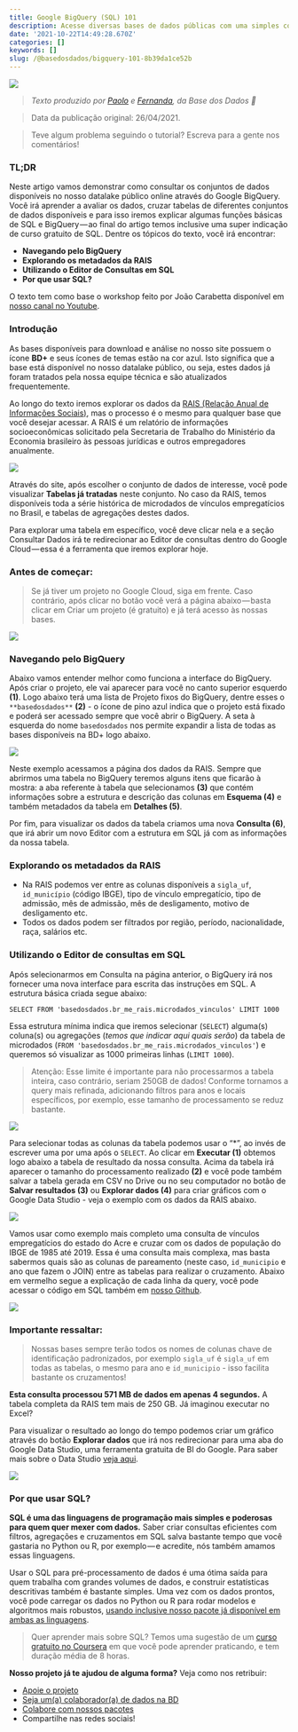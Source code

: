 ```yaml
---
title: Google BigQuery (SQL) 101
description: Acesse diversas bases de dados públicas com uma simples consulta SQL
date: '2021-10-22T14:49:28.670Z'
categories: []
keywords: []
slug: /@basedosdados/bigquery-101-8b39da1ce52b
---
```

![](https://storage.googleapis.com/basedosdados-website/blog/google-bigquery-sql-101/image_0.jpg)

> *Texto produzido por* [*Paolo*](https://dev.to/paolofullone) *e* [*Fernanda*](https://medium.com/@fernandascovino)*, da Base dos Dados 💚*

> Data da publicação original: 26/04/2021.

> Teve algum problema seguindo o tutorial? Escreva para a gente nos comentários!

### TL;DR

Neste artigo vamos demonstrar como consultar os conjuntos de dados disponíveis no nosso datalake público online através do Google BigQuery. Você irá aprender a avaliar os dados, cruzar tabelas de diferentes conjuntos de dados disponíveis e para isso iremos explicar algumas funções básicas de SQL e BigQuery — ao final do artigo temos inclusive uma super indicação de curso gratuito de SQL. Dentre os tópicos do texto, você irá encontrar:

* **Navegando pelo BigQuery**
* **Explorando os metadados da RAIS**
* **Utilizando o Editor de Consultas em SQL**
* **Por que usar SQL?**

O texto tem como base o workshop feito por João Carabetta disponível em [nosso canal no Youtube](https://www.youtube.com/basedosdados).

### Introdução

As bases disponíveis para download e análise no nosso site possuem o ícone **BD+** e seus ícones de temas estão na cor azul. Isto significa que a base está disponível no nosso datalake público, ou seja, estes dados já foram tratados pela nossa equipe técnica e são atualizados frequentemente.

Ao longo do texto iremos explorar os dados da [RAIS (Relação Anual de Informações Sociais)](https://basedosdados.org/dataset/br-me-rais), mas o processo é o mesmo para qualquer base que você desejar acessar. A RAIS é um relatório de informações socioeconômicas solicitado pela Secretaria de Trabalho do Ministério da Economia brasileiro às pessoas jurídicas e outros empregadores anualmente.

![](https://storage.googleapis.com/basedosdados-website/blog/google-bigquery-sql-101/image_1.png)

Através do site, após escolher o conjunto de dados de interesse, você pode visualizar **Tabelas já tratadas** neste conjunto. No caso da RAIS, temos disponíveis toda a série histórica de microdados de vínculos empregatícios no Brasil, e tabelas de agregações destes dados.

Para explorar uma tabela em específico, você deve clicar nela e a seção Consultar Dados irá te redirecionar ao Editor de consultas dentro do Google Cloud — essa é a ferramenta que iremos explorar hoje.

### Antes de começar:

> Se já tiver um projeto no Google Cloud, siga em frente. Caso contrário, após clicar no botão você verá a página abaixo — basta clicar em Criar um projeto (é gratuito) e já terá acesso às nossas bases.

![](https://storage.googleapis.com/basedosdados-website/blog/google-bigquery-sql-101/image_2.jpg)

### Navegando pelo BigQuery

Abaixo vamos entender melhor como funciona a interface do BigQuery. Após criar o projeto, ele vai aparecer para você no canto superior esquerdo **(1)**. Logo abaixo terá uma lista de Projeto fixos do BigQuery, dentre esses o `**basedosdados**` **(2)** - o ícone de pino azul indica que o projeto está fixado e poderá ser acessado sempre que você abrir o BigQuery. A seta à esquerda do nome `basedosdados` nos permite expandir a lista de todas as bases disponíveis na BD+ logo abaixo.

![](https://storage.googleapis.com/basedosdados-website/blog/google-bigquery-sql-101/image_3.png)

Neste exemplo acessamos a página dos dados da RAIS. Sempre que abrirmos uma tabela no BigQuery teremos alguns itens que ficarão à mostra: a aba referente à tabela que selecionamos **(3)** que contém informações sobre a estrutura e descrição das colunas em **Esquema (4)** e também metadados da tabela em **Detalhes (5)**.

Por fim, para visualizar os dados da tabela criamos uma nova **Consulta (6)**, que irá abrir um novo Editor com a estrutura em SQL já com as informações da nossa tabela.

### Explorando os metadados da RAIS

* Na RAIS podemos ver entre as colunas disponíveis a `sigla_uf`, `id_município` (código IBGE), tipo de vínculo empregatício, tipo de admissão, mês de admissão, mês de desligamento, motivo de desligamento etc.
* Todos os dados podem ser filtrados por região, período, nacionalidade, raça, salários etc.

### Utilizando o Editor de consultas em SQL

Após selecionarmos em Consulta na página anterior, o BigQuery irá nos fornecer uma nova interface para escrita das instruções em SQL. A estrutura básica criada segue abaixo:

`SELECT FROM 'basedosdados.br_me_rais.microdados_vinculos' LIMIT 1000`

Essa estrutura mínima indica que iremos selecionar (`SELECT`) alguma(s) coluna(s) ou agregações (*temos que indicar aqui quais serão*) da tabela de microdados (`FROM 'basedosdados.br_me_rais.microdados_vinculos'`) e queremos só visualizar as 1000 primeiras linhas (`LIMIT 1000`).

> Atenção: Esse limite é importante para não processarmos a tabela inteira, caso contrário, seriam 250GB de dados! Conforme tornamos a query mais refinada, adicionando filtros para anos e locais específicos, por exemplo, esse tamanho de processamento se reduz bastante.

![](https://storage.googleapis.com/basedosdados-website/blog/google-bigquery-sql-101/image_4.png)

Para selecionar todas as colunas da tabela podemos usar o “\*”, ao invés de escrever uma por uma após o `SELECT`. Ao clicar em **Executar (1)** obtemos logo abaixo a tabela de resultado da nossa consulta. Acima da tabela irá aparecer o tamanho do processamento realizado **(2)** e você pode também salvar a tabela gerada em CSV no Drive ou no seu computador no botão de **Salvar resultados (3)** ou **Explorar dados (4)** para criar gráficos com o Google Data Studio - veja o exemplo com os dados da RAIS abaixo.

![](https://storage.googleapis.com/basedosdados-website/blog/google-bigquery-sql-101/image_5.png)

Vamos usar como exemplo mais completo uma consulta de vínculos empregatícios do estado do Acre e cruzar com os dados de população do IBGE de 1985 até 2019. Essa é uma consulta mais complexa, mas basta sabermos quais são as colunas de pareamento (neste caso, `id_municipio` e ano que fazem o JOIN) entre as tabelas para realizar o cruzamento. Abaixo em vermelho segue a explicação de cada linha da query, você pode acessar o código em SQL também em [nosso Github](https://github.com/basedosdados/analises/blob/main/workshops/br_me_rais_microdados_vinculos_20210526.sql).

![](https://storage.googleapis.com/basedosdados-website/blog/google-bigquery-sql-101/image_6.png)

### Importante ressaltar:

> Nossas bases sempre terão todos os nomes de colunas chave de identificação padronizados, por exemplo `sigla_uf` é `sigla_uf` em todas as tabelas, o mesmo para ano e `id_municipio` - isso facilita bastante os cruzamentos!

**Esta consulta processou 571 MB de dados em apenas 4 segundos.** A tabela completa da RAIS tem mais de 250 GB. Já imaginou executar no Excel?

Para visualizar o resultado ao longo do tempo podemos criar um gráfico através do botão **Explorar dados** que irá nos redirecionar para uma aba do Google Data Studio, uma ferramenta gratuita de BI do Google. Para saber mais sobre o Data Studio [veja aqui](https://support.google.com/datastudio/answer/6283323?hl=pt-BR).

![](https://storage.googleapis.com/basedosdados-website/blog/google-bigquery-sql-101/image_7.png)

### Por que usar SQL?

**SQL é uma das linguagens de programação mais simples e poderosas para quem quer mexer com dados.** Saber criar consultas eficientes com filtros, agregações e cruzamentos em SQL salva bastante tempo que você gastaria no Python ou R, por exemplo — e acredite, nós também amamos essas linguagens.

Usar o SQL para pré-processamento de dados é uma ótima saída para quem trabalha com grandes volumes de dados, e construir estatísticas descritivas também é bastante simples. Uma vez com os dados prontos, você pode carregar os dados no Python ou R para rodar modelos e algoritmos mais robustos, [usando inclusive nosso pacote já disponível em ambas as linguagens](https://github.com/basedosdados/mais).

> Quer aprender mais sobre SQL? Temos uma sugestão de um [curso gratuito no Coursera](https://www.codecademy.com/learn/learn-sql) em que você pode aprender praticando, e tem duração média de 8 horas.

**Nosso projeto já te ajudou de alguma forma?** Veja como nos retribuir:

* [Apoie o projeto](https://apoia.se/basedosdados)
* [Seja um(a) colaborador(a) de dados na BD](https://basedosdados.github.io/mais/colab_data/)
* [Colabore com nossos pacotes](https://github.com/basedosdados/mais)
* Compartilhe nas redes sociais!
